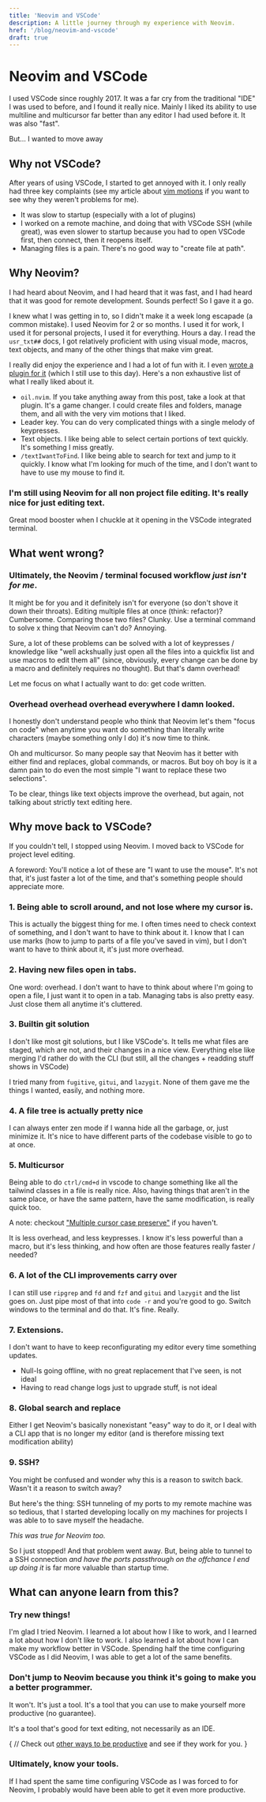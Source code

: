 ```yaml
---
title: 'Neovim and VSCode'
description: A little journey through my experience with Neovim.
href: '/blog/neovim-and-vscode'
draft: true
---
```


# Neovim and VSCode

I used VSCode since roughly 2017.
It was a far cry from the traditional "IDE" I was used to before, and I found it really nice.
Mainly I liked its ability to use multiline and multicursor far better than any editor I had used before it.
It was also "fast".

But... I wanted to move away

## Why not VSCode?

After years of using VSCode, I started to get annoyed with it. I only really had three key complaints (see my article about [vim motions](/blog/why-vim-motions-are-not-as-good-as-you-think) if you want to see why they weren't problems for me).

-   It was slow to startup (especially with a lot of plugins)
-   I worked on a remote machine, and doing that with VSCode SSH (while great), was even slower to startup because you had to open VSCode first, then connect, then it reopens itself.
-   Managing files is a pain. There's no good way to "create file at path".

## Why Neovim?

I had heard about Neovim, and I had heard that it was fast, and I had heard that it was good for remote development. Sounds perfect! So I gave it a go.

I knew what I was getting in to, so I didn't make it a week long escapade (a common mistake). I used Neovim for 2 or so months. I used it for work, I used it for personal projects, I used it for everything. Hours a day. I read the `usr_txt##` docs, I got relatively proficient with using visual mode, macros, text objects, and many of the other things that make vim great.

I really did enjoy the experience and I had a lot of fun with it. I even [wrote a plugin for it](https://github.com/coravacav/onemap.nvim) (which I still use to this day). Here's a non exhaustive list of what I really liked about it.

-   `oil.nvim`. If you take anything away from this post, take a look at that plugin. It's a game changer. I could create files and folders, manage them, and all with the very vim motions that I liked.
-   Leader key. You can do very complicated things with a single melody of keypresses.
-   Text objects. I like being able to select certain portions of text quickly. It's something I miss greatly.
-   `/textIwantToFind`. I like being able to search for text and jump to it quickly. I know what I'm looking for much of the time, and I don't want to have to use my mouse to find it.

### I'm still using Neovim for all non project file editing. It's really nice for just editing text.

Great mood booster when I chuckle at it opening in the VSCode integrated terminal.

## What went wrong?

### Ultimately, the Neovim / terminal focused workflow _just isn't for me_.

It might be for you and it definitely isn't for everyone (so don't shove it down their throats). Editing multiple files at once (think: refactor)? Cumbersome. Comparing those two files? Clunky. Use a terminal command to solve x thing that Neovim can't do? Annoying.

Sure, a lot of these problems can be solved with a lot of keypresses / knowledge like "well ackshually just open all the files into a quickfix list and use macros to edit them all" (since, obviously, every change can be done by a macro and definitely requires no thought). But that's damn overhead!

Let me focus on what I actually want to do: get code written.

### Overhead overhead overhead everywhere I damn looked.

I honestly don't understand people who think that Neovim let's them "focus on code" when anytime you want do something than literally write characters (maybe something only I do) it's now time to think.

Oh and multicursor. So many people say that Neovim has it better with either find and replaces, global commands, or macros. But boy oh boy is it a damn pain to do even the most simple "I want to replace these two selections".

To be clear, things like text objects improve the overhead, but again, not talking about strictly text editing here.

## Why move back to VSCode?

If you couldn't tell, I stopped using Neovim. I moved back to VSCode for project level editing.

A foreword: You'll notice a lot of these are "I want to use the mouse". It's not that, it's just faster a lot of the time, and that's something people should appreciate more.

### 1. Being able to scroll around, and not lose where my cursor is.

This is actually the biggest thing for me.
I often times need to check context of something, and I don't want to have to think about it.
I know that I can use marks (how to jump to parts of a file you've saved in vim), but I don't want to have to think about it, it's just more overhead.

### 2. Having new files open in tabs.

One word: overhead.
I don't want to have to think about where I'm going to open a file, I just want it to open in a tab.
Managing tabs is also pretty easy. Just close them all anytime it's cluttered.

### 3. Builtin git solution

I don't like most git solutions, but I like VSCode's.
It tells me what files are staged, which are not, and their changes in a nice view.
Everything else like merging I'd rather do with the CLI (but still, all the changes + readding stuff shows in VSCode)

I tried many from `fugitive`, `gitui`, and `lazygit`. None of them gave me the things I wanted, easily, and nothing more.

### 4. A file tree is actually pretty nice

I can always enter zen mode if I wanna hide all the garbage, or, just minimize it.
It's nice to have different parts of the codebase visible to go to at once.

### 5. Multicursor

Being able to do `ctrl/cmd+d` in vscode to change something like all the tailwind classes in a file is really nice.
Also, having things that aren't in the same place, or have the same pattern, have the same modification, is really quick too.

A note: checkout ["Multiple cursor case preserve"](https://marketplace.visualstudio.com/items?itemName=Cardinal90.multi-cursor-case-preserve) if you haven't.

It is less overhead, and less keypresses.
I know it's less powerful than a macro, but it's less thinking, and how often are those features really faster / needed?

### 6. A lot of the CLI improvements carry over

I can still use `ripgrep` and `fd` and `fzf` and `gitui` and `lazygit` and the list goes on. Just pipe most of that into `code -r` and you're good to go. Switch windows to the terminal and do that. It's fine. Really.

### 7. Extensions.

I don't want to have to keep reconfigurating my editor every time something updates.

-   Null-ls going offline, with no great replacement that I've seen, is not ideal
-   Having to read change logs just to upgrade stuff, is not ideal

### 8. Global search and replace

Either I get Neovim's basically nonexistant "easy" way to do it, or I deal with a CLI app that is no longer my editor (and is therefore missing text modification ability)

### 9. SSH?

You might be confused and wonder why this is a reason to switch back. Wasn't it a reason to switch away?

But here's the thing: SSH tunneling of my ports to my remote machine was so tedious, that I started developing locally on my machines for projects I was able to to save myself the headache.

_This was true for Neovim too._

So I just stopped! And that problem went away. But, being able to tunnel to a SSH connection _and have the ports passthrough on the offchance I end up doing it_ is far more valuable than startup time.

## What can anyone learn from this?

### Try new things!

I'm glad I tried Neovim. I learned a lot about how I like to work, and I learned a lot about how I don't like to work. I also learned a lot about how I can make my workflow better in VSCode. Spending half the time configuring VSCode as I did Neovim, I was able to get a lot of the same benefits.

### Don't jump to Neovim because you think it's going to make you a better programmer.

It won't. It's just a tool. It's a tool that you can use to make yourself more productive (no guarantee).

It's a tool that's good for text editing, not necessarily as an IDE.

{
// Check out [other ways to be productive](/blog/ways-to-be-productive) and see if they work for you.
}

### Ultimately, know your tools.

If I had spent the same time configuring VSCode as I was forced to for Neovim, I probably would have been able to get it even more productive.
